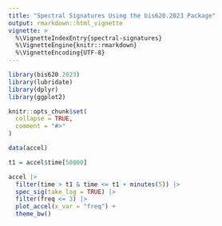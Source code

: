 ```yaml
---
title: "Spectral Signatures Using the bis620.2023 Package"
output: rmarkdown::html_vignette
vignette: >
  %\VignetteIndexEntry{spectral-signatures}
  %\VignetteEngine{knitr::rmarkdown}
  %\VignetteEncoding{UTF-8}
---
```


```r
library(bis620.2023)
library(lubridate)
library(dplyr)
library(ggplot2)

knitr::opts_chunk$set(
  collapse = TRUE,
  comment = "#>"
)
```

```r
data(accel)

t1 = accel$time[50000]

accel |>
  filter(time > t1 & time <= t1 + minutes(5)) |>
  spec_sig(take_log = TRUE) |>
  filter(freq <= 3) |>
  plot_accel(x_var = "freq") +
  theme_bw()
```
